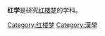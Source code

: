 {{Catnav|頁面分類|人文學科|文学|各國文學|中国文学}}

'''红学'''是研究[[红楼梦|红楼梦]]的学科。
{{catmore}}


[[Category:红楼梦|Category:红楼梦]]
[[Category:漢學|Category:漢學]]